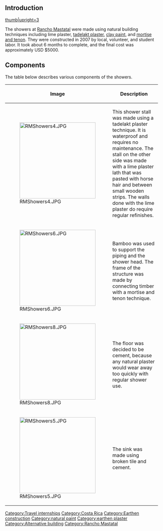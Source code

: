 == Introduction == 
[[File:RMShowers7.JPG|thumb|upright=3]]

The showers at [[Rancho Mastatal]] were made using natural building techniques including lime plaster, [[tadelakt plaster]], [[natural paint|clay paint]], and [[mortise and tenon]]. They were constructed in 2007 by local, volunteer, and student labor. It took about 6 months to complete, and the final cost was approximately USD $5000.

== Components ==
The table below describes various components of the showers.
{| class="wikitable"
|-
! Image
! Description
|-
| [[File:RMShowers4.JPG|250px|thumb]]
| This shower stall was made using a tadelakt plaster technique. It is waterproof and requires no maintenance. The stall on the other side was made with a lime plaster lath that was pasted with horse hair and between small wooden strips. The walls done with the lime plaster do require regular refinishes.
|-
| [[File:RMShowers6.JPG|250px|thumb]]
| Bamboo was used to support the piping and the shower head. The frame of the structure was made by connecting timber with a mortise and tenon technique.
|-
| [[File:RMShowers8.JPG|250px|thumb]]
| The floor was decided to be cement, because any natural plaster would wear away too quickly with regular shower use.
|-
| [[File:RMShowers5.JPG|250px|thumb]]
| The sink was made using broken tile and cement.
|}

[[Category:Travel internships]]
[[Category:Costa Rica]]
[[Category:Earthen construction]]
[[Category:natural paint]]
[[Category:earthen plaster]]
[[Category:Alternative building]]
[[Category:Rancho Mastatal]]